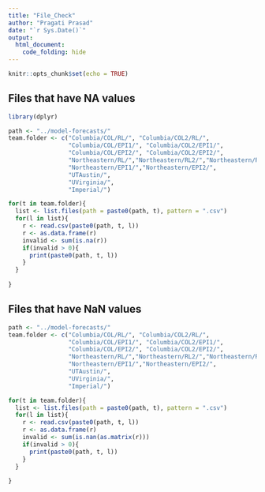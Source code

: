 ```yaml
---
title: "File_Check"
author: "Pragati Prasad"
date: "`r Sys.Date()`"
output: 
  html_document:
    code_folding: hide
---
```


```r
knitr::opts_chunk$set(echo = TRUE)
```

## Files that have NA values
```r
library(dplyr)

path <- "../model-forecasts/"
team.folder <- c("Columbia/COL/RL/", "Columbia/COL2/RL/", 
                 "Columbia/COL/EPI1/", "Columbia/COL2/EPI1/", 
                 "Columbia/COL/EPI2/", "Columbia/COL2/EPI2/",
                 "Northeastern/RL/","Northeastern/RL2/","Northeastern/RL3/",
                 "Northeastern/EPI1/","Northeastern/EPI2/", 
                 "UTAustin/", 
                 "UVirginia/", 
                 "Imperial/")

for(t in team.folder){
  list <- list.files(path = paste0(path, t), pattern = ".csv")
  for(l in list){
    r <- read.csv(paste0(path, t, l))
    r <- as.data.frame(r)
    invalid <- sum(is.na(r))
    if(invalid > 0){
      print(paste0(path, t, l))
    }
  }
  
}
```


## Files that have NaN values
```r

path <- "../model-forecasts/"
team.folder <- c("Columbia/COL/RL/", "Columbia/COL2/RL/", 
                 "Columbia/COL/EPI1/", "Columbia/COL2/EPI1/", 
                 "Columbia/COL/EPI2/", "Columbia/COL2/EPI2/",
                 "Northeastern/RL/","Northeastern/RL2/","Northeastern/RL3/",
                 "Northeastern/EPI1/","Northeastern/EPI2/", 
                 "UTAustin/", 
                 "UVirginia/", 
                 "Imperial/")

for(t in team.folder){
  list <- list.files(path = paste0(path, t), pattern = ".csv")
  for(l in list){
    r <- read.csv(paste0(path, t, l))
    r <- as.data.frame(r)
    invalid <- sum(is.nan(as.matrix(r)))
    if(invalid > 0){
      print(paste0(path, t, l))
    }
  }
  
}
```

